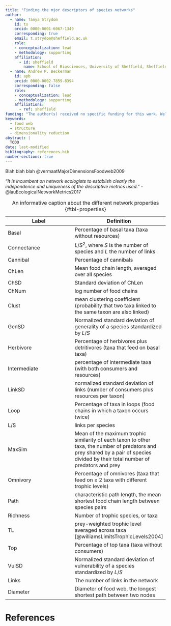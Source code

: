 ```yaml
---
title: "Finding the mjor descriptors of species networks"
author:
  - name: Tanya Strydom
    id: ts
    orcid: 0000-0001-6067-1349
    corresponding: true
    email: t.strydom@sheffield.ac.uk
    role: 
    - conceptualization: lead
    - methodology: supporting
    affiliation:
      - id: sheffield
        name: School of Biosciences, University of Sheffield, Sheffield, UK
  - name: Andrew P. Beckerman
    id: apb
    orcid: 0000-0002-7859-8394
    corresponding: false
    role: 
    - conceptualization: lead
    - methodology: supporting
    affiliations:
      - ref: sheffield
funding: "The author(s) received no specific funding for this work. Well they did I just haven't done the homework"
keywords:
  - food web
  - structure
  - dimensionality reduction
abstract: |
  TODO
date: last-modified
bibliography: references.bib
number-sections: true
---
```


Blah blah blah @vermaatMajorDimensionsFoodweb2009

*"It is incumbent on network ecologists to establish clearly the independence and uniqueness of the descriptive metrics used."* - @lauEcologicalNetworkMetrics2017


| Label | Definition |
|----|----|
| Basal | Percentage of basal taxa (taxa without resources) |
| Connectance | $L/S^2$, where $S$ is the number of species and $L$ the number of links |
| Cannibal | Percentage of cannibals |
| ChLen | Mean food chain length, averaged over all species |
| ChSD | Standard deviation of ChLen |
| ChNum | log number of food chains |
| Clust | mean clustering coefficient (probability that two taxa linked to the same taxon are also linked) |
| GenSD | Normalized standard deviation of generality of a species standardized by $L/S$ |
| Herbivore | Percentage of herbivores plus detritivores (taxa that feed on basal taxa) |
| Intermediate | percentage of intermediate taxa (with both consumers and resources) |
| LinkSD | normalized standard deviation of links (number of consumers plus resources per taxon) |
| Loop | Percentage of taxa in loops (food chains in which a taxon occurs twice) |
| L/S | links per species |
| MaxSim | Mean of the maximum trophic similarity of each taxon to other taxa, the number of predators and prey shared by a pair of species divided by their total number of predators and prey |
| Omnivory | Percentage of omnivores (taxa that feed on $\geq$ 2 taxa with different trophic levels) |
| Path | characteristic path length, the mean shortest food chain length between species pairs |
| Richness | Number of trophic species, or taxa |
| TL | prey-weighted trophic level averaged across taxa [@williamsLimitsTrophicLevels2004] |
| Top | Percentage of top taxa (taxa without consumers) |
| VulSD | Normalized standard deviation of vulnerability of a species standardized by $L/S$ |
| Links | The number of links in the network |
| Diameter | Diameter of food web, the longest shortest path between two nodes |

: An informative caption about the different network properties {#tbl-properties}

# References {.unnumbered}

::: {#refs}
:::